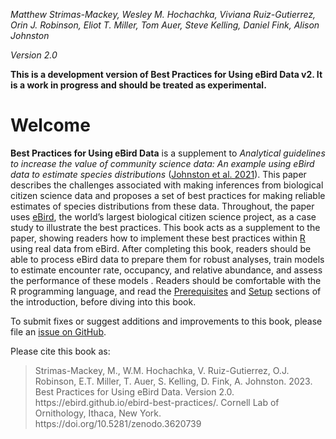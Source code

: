 *Matthew Strimas-Mackey, Wesley M. Hochachka, Viviana Ruiz-Gutierrez, Orin J. Robinson, Eliot T. Miller, Tom Auer, Steve Kelling, Daniel Fink, Alison Johnston*

*Version 2.0*

**This is a development version of Best Practices for Using eBird Data v2. It is a work in progress and should be treated as experimental.**

# Welcome {.unnumbered}

**Best Practices for Using eBird Data** is a supplement to *Analytical guidelines to increase the value of community science data: An example using eBird data to estimate species distributions* ([Johnston et al. 2021](https://onlinelibrary.wiley.com/doi/10.1111/ddi.13271)). This paper describes the challenges associated with making inferences from biological citizen science data and proposes a set of best practices for making reliable estimates of species distributions from these data. Throughout, the paper uses [eBird](https://ebird.org/), the world's largest biological citizen science project, as a case study to illustrate the best practices. This book acts as a supplement to the paper, showing readers how to implement these best practices within [R](https://www.r-project.org/) using real data from eBird. After completing this book, readers should be able to process eBird data to prepare them for robust analyses, train models to estimate encounter rate, occupancy, and relative abundance, and assess the performance of these models . Readers should be comfortable with the R programming language, and read the [Prerequisites](#intro-pre) and [Setup](#intro-setup) sections of the introduction, before diving into this book.

To submit fixes or suggest additions and improvements to this book, please file an [issue on GitHub](https://github.com/ebird/ebird-best-practices/issues).

Please cite this book as:

> Strimas-Mackey, M., W.M. Hochachka, V. Ruiz-Gutierrez, O.J. Robinson, E.T. Miller, T. Auer, S. Kelling, D. Fink, A. Johnston. 2023. Best Practices for Using eBird Data. Version 2.0. https://ebird.github.io/ebird-best-practices/. Cornell Lab of Ornithology, Ithaca, New York. https://doi.org/10.5281/zenodo.3620739
